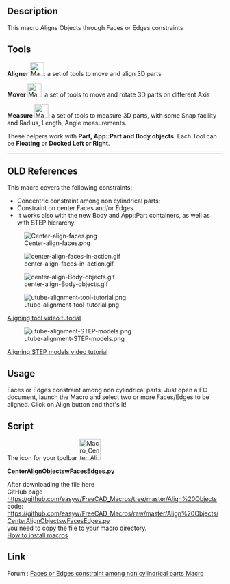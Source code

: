 <languages/>
<translate>
<!--T:16-->
{{VeryImportantMessage|These tools are now included in the [[Manipulator Workbench|Manipulator Workbench]]. Install this workbench for the latest updates on these tools.}}

<!--T:1-->
{{Macro
|Name=Center Faces of Parts
|Icon=Macro_Center_Align_Objects_with_Faces_or_Edges.svg
|Description=This macro Aligns Objects through Faces or Edges constraints. These tools are now included in the [https://github.com/easyw/Manipulator Manipulator Workbench]. Install this workbench for the latest updates on these tools.
|Author=easyw-fc
|Version=1.5.3
|Date=2017-10-01
|FCVersion=All
|Download=[https://wiki.freecad.org/images/e/ee/Macro_Center_Align_Objects_with_Faces_or_Edges.svg ToolBar Icon]<br/>[https://wiki.freecad.org/images/3/3d/Manipulator_Mover.svg Mover-icon]<br/>[https://wiki.freecad.org/images/1/10/Manipulator_Caliper.svg Caliper-icon]
}}

==Description== <!--T:2-->
This macro Aligns Objects through Faces or Edges constraints

</translate>
{{Codeextralink|https://raw.githubusercontent.com/easyw/FreeCAD_Macros/master/Align%20Objects/CenterAlignObjectswFacesEdges.py}}
<translate>

== Tools == <!--T:8-->

<!--T:9-->
'''Aligner''' [[File:Macro_Center_Align_Objects_with_Faces_or_Edges.svg|32px]]: a set of tools to move and align 3D parts

<!--T:10-->
'''Mover'''  [[File:Manipulator_Mover.svg|32px]]:  a set of tools to move and rotate 3D parts on different Axis

<!--T:11-->
'''Measure''' [[File:Manipulator_Caliper.svg|32px]]: a set of tools to measure 3D parts, with some Snap facility and Radius, Length, Angle measurements. 

<!--T:12-->
These helpers work with '''Part, App::Part and Body objects'''.
Each Tool can be '''Floating''' or '''Docked Left or Right'''.

<!--T:13-->
----

== OLD References == <!--T:14-->

<!--T:15-->
This macro covers the following constraints:
* Concentric constraint among non cylindrical parts;
* Constraint on center Faces and/or Edges.
* It works also with the new Body and App::Part containers, as well as with STEP hierarchy.
</translate>

[[File:Center-align-faces.png ]]

[[File:center-align-faces-in-action.gif]]

[[File:center-align-Body-objects.gif]]

[[File:utube-alignment-tool-tutorial.png]]

[https://youtu.be/qzixT157jJU Aligning tool video tutorial]

[[File:utube-alignment-STEP-models.png]]

[https://youtu.be/aQcPqhlgHBU Aligning STEP models video tutorial]

<translate>

==Usage== <!--T:3-->
Faces or Edges constraint among non cylindrical parts: Just open a FC document, launch the Macro and select two or more Faces/Edges to be aligned. Click on Align button and that's it! 

==Script== <!--T:4-->
The icon for your toolbar [[File:Macro_Center_Align_Objects_with_Faces_or_Edges.png|50px|link=https://wiki.freecad.org/File:Macro_Center_Align_Objects_with_Faces_or_Edges.svg]]

<!--T:5-->
'''CenterAlignObjectswFacesEdges.py'''

<!--T:6-->
After downloading the file here<br />
GitHub page
<br />
https://github.com/easyw/FreeCAD_Macros/tree/master/Align%20Objects
<br />
code:
<br />
https://github.com/easyw/FreeCAD_Macros/raw/master/Align%20Objects/CenterAlignObjectswFacesEdges.py
<br />
you need to copy the file to your macro directory.
<br />
[[How to install macros|How to install macros]]

==Link== <!--T:7-->
Forum :  [https://forum.freecad.org/viewtopic.php?f=22&t=18655 Faces or Edges constraint among non cylindrical parts Macro]

</translate>
{{clear}}